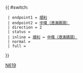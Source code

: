{{Error|錯誤：此模板已停用。請見[[Template:HK Bus Route Cross Harbour/doc]]。}}{{ #switch: {{{format|}}}
  | endpoint1 = [[順利巴士總站|順利]]
  | endpoint2 = [[中環（港澳碼頭）巴士總站|中環（港澳碼頭）]]
  | direction = 2
  | status = {{HK Bus Status|N}}
  | inline = [[順利巴士總站|順利]] ↔ [[中環（港澳碼頭）巴士總站|中環（港澳碼頭）]]
  | normal =
  | full =
}}<noinclude>[[Category:過海隧道巴士路線模板|N619]]</noinclude>